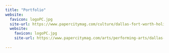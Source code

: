 ```yaml
---
title: "Portfolio"
website:
  favicon: logoPC.jpg 
  site-url: https://www.papercitymag.com/culture/dallas-fort-worth-holiday-light-shows-safe-drive-through/
  website:
    favicon: logoPC.jpg
    site-url: https://www.papercitymag.com/arts/performing-arts/dallas-actor-akron-watson-theater-broadway-hamilton/
    
---
```


